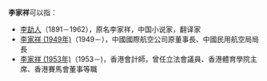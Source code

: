 '''李家祥'''可以指：
* [[李劼人|李劼人]]（1891－1962），原名李家祥，中国小说家，翻译家
* [[李家祥_(1949年)|李家祥 (1949年)]]（1949－），中國國際航空公司原董事長、中國民用航空局局長
* [[李家祥_(1953年)|李家祥 (1953年)]]（1953－)，香港會計師，曾任立法會議員、香港體育學院主席、香港賽馬會董事等職
{{disambig|J|cat=三字李姓人名消歧义}}